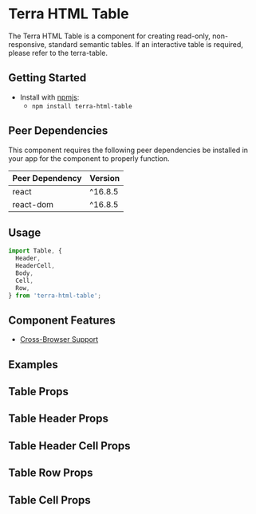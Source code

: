 


<Badge />

# Terra HTML Table

The Terra HTML Table is a component for creating read-only, non-responsive, standard semantic tables. If an interactive table is required, please refer to the terra-table.

## Getting Started

- Install with [npmjs](https://www.npmjs.com):
  - `npm install terra-html-table`

<!-- AUTO-GENERATED-CONTENT:START Peer Dependencies -->
## Peer Dependencies

This component requires the following peer dependencies be installed in your app for the component to properly function.

| Peer Dependency | Version |
|-|-|
| react | ^16.8.5 |
| react-dom | ^16.8.5 |

<!-- AUTO-GENERATED-CONTENT:END -->

## Usage
```jsx
import Table, {
  Header,
  HeaderCell,
  Body,
  Cell,
  Row,
} from 'terra-html-table';
```

## Component Features

- [Cross-Browser Support](https://engineering.cerner.com/terra-ui/about/terra-ui/component-standards#cross-browser-support)

## Examples
<DefaultTable />
<NoStripedTable title="Table without zebra stripes" />
<CompactPaddingTable title="Table with compact padding" />
<StandardPaddingTable title="Table with standard padding" />
<TableWithLongContent title="Table with long content" />
<TableWithCustomCells title="Table with custom cells" />

## Table Props
<TablePropsTable />

## Table Header Props
<TableHeaderPropsTable />

## Table Header Cell Props
<TableHeaderCellPropsTable />

## Table Row Props
<TableRowPropsTable />

## Table Cell Props
<TableCellPropsTable />
